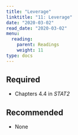 ```yaml
---
title: "Leverage"
linktitle: "11: Leverage"
date: "2020-03-02"
read_date: "2020-03-02"
menu:
  reading:
    parent: Readings
    weight: 11
type: docs
---
```


## Required

- <i class="fas fa-book"></i> Chapters 4.4 in _STAT2_

## Recommended

- None
